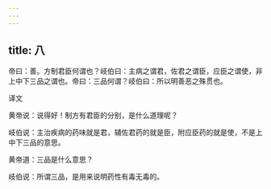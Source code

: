 ```yaml
---
---
---
```

title: 八
---




帝曰：善。方制君臣何谓也？岐伯曰：主病之谓君，佐君之谓臣，应臣之谓使，非上中下三品之谓也。帝曰：三品何谓？岐伯曰：所以明善恶之殊贯也。

译文

黄帝说：说得好！制方有君臣的分别，是什么道理呢？

岐伯说：主治疾病的药味就是君，辅佐君药的就是臣，附应臣药的就是使，不是上中下三品的意思。

黄帝道：三品是什么意思？

岐伯说：所谓三品，是用来说明药性有毒无毒的。